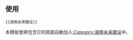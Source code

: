 {{未来建设|sect={{{sect|}}}|湖南|Hunan Shadow.png|30px}}
<noinclude>[[Category:中国大陆未来建设模板|{{PAGENAME}}]]
== 使用 ==
<pre>{{湖南未来建设}}</pre>
本模板會將包含它的頁面自動加入[[:Category:湖南未来建设]]中。
</noinclude>